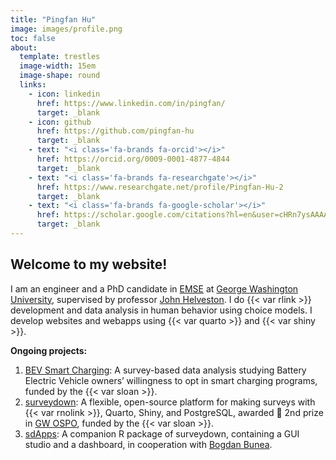 ```yaml
---
title: "Pingfan Hu"
image: images/profile.png
toc: false
about:
  template: trestles
  image-width: 15em
  image-shape: round
  links:
    - icon: linkedin
      href: https://www.linkedin.com/in/pingfan/
      target: _blank
    - icon: github
      href: https://github.com/pingfan-hu
      target: _blank
    - text: "<i class='fa-brands fa-orcid'></i>"
      href: https://orcid.org/0009-0001-4877-4844
      target: _blank
    - text: "<i class='fa-brands fa-researchgate'></i>"
      href: https://www.researchgate.net/profile/Pingfan-Hu-2
      target: _blank
    - text: "<i class='fa-brands fa-google-scholar'></i>"
      href: https://scholar.google.com/citations?hl=en&user=cHRn7ysAAAAJ&view_op=list_works&gmla=AOv-ny_SNvl4HxALL_saOPSbgciX2yIEDuqGz8VcwqjeV8_KIsvS3Clzw9UsU0HyvsfVAVgU_yJO2NLq6vLT1IL2
      target: _blank
---
```


## Welcome to my website!

I am an engineer and a PhD candidate in [EMSE](https://emse.engineering.gwu.edu/) at [George Washington University](https://www.gwu.edu/), supervised by professor [John Helveston](https://www.jhelvy.com). I do {{< var rlink >}} development and data analysis in human behavior using choice models. I develop websites and webapps using {{< var quarto >}} and {{< var shiny >}}.

**Ongoing projects:**

1. [BEV Smart Charging](https://sc.pingfanhu.com): A survey-based data analysis studying Battery Electric Vehicle owners' willingness to opt in smart charging programs, funded by the {{< var sloan >}}.
2. [surveydown](https://surveydown.org): A flexible, open-source platform for making surveys with {{< var rnolink >}}, Quarto, Shiny, and PostgreSQL, awarded 🎉 2nd prize in [GW OSPO](https://ospo.gwu.edu/2024-student-open-source-award-winners), funded by the {{< var sloan >}}.
3. [sdApps](https://sdapps.surveydown.org): A companion R package of surveydown, containing a GUI studio and a dashboard, in cooperation with [Bogdan Bunea](https://www.linkedin.com/in/bogdanbt/).

